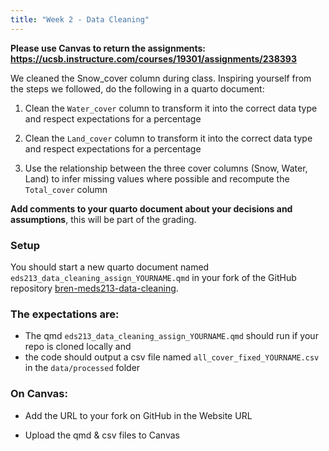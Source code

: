 ```yaml
---
title: "Week 2 - Data Cleaning"
---
```


**Please use Canvas to return the assignments: <https://ucsb.instructure.com/courses/19301/assignments/238393>**

We cleaned the Snow_cover column during class. Inspiring yourself from the steps we followed, do the following in a quarto document:

1. Clean the `Water_cover` column to transform it into the correct data type and respect expectations for a percentage

2. Clean the `Land_cover` column to transform it into the correct data type and respect expectations for a percentage

3. Use the relationship between the three cover columns (Snow, Water, Land) to infer missing values where possible and recompute the `Total_cover` column

**Add comments to your quarto document about your decisions and assumptions**, this will be part of the grading.


### Setup

You should start a new quarto document named `eds213_data_cleaning_assign_YOURNAME.qmd` in your fork of the GitHub repository [bren-meds213-data-cleaning](https://github.com/UCSB-Library-Research-Data-Services/bren-meds213-data-cleaning).


### The expectations are:

- The qmd `eds213_data_cleaning_assign_YOURNAME.qmd` should run if your repo is cloned locally and
- the code should output a csv file named `all_cover_fixed_YOURNAME.csv` in the `data/processed` folder


### On Canvas:

- Add the URL to your fork on GitHub in the Website URL

- Upload the qmd & csv files to Canvas

